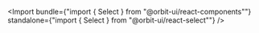 
<Import
    bundle={"import { Select } from \"@orbit-ui/react-components\""}
    standalone={"import { Select } from \"@orbit-ui/react-select\""}
/>
